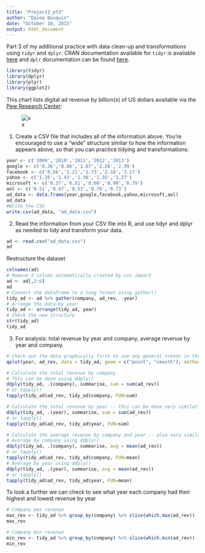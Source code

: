 ```yaml
---
title: "Project2_pt3"
author: "Daina Bouquin"
date: "October 10, 2015"
output: html_document
---
```


Part 3 of my additional practice with data clean-up and transformations using `tidyr` and `dplyr`. CRAN documentation available for `tidyr` is available [here](https://cran.r-project.org/web/packages/tidyr/tidyr.pdf) and `dplr` documentation can be found [here](https://cran.rstudio.com/web/packages/dplyr/vignettes/introduction.html).

```r
library(tidyr)
library(dplyr)
library(plyr)
library(ggplot2)
```

This chart lists digital ad revenue by billion(s) of US dollars available via the [Pew Research Center](http://www.journalism.org/media-indicators/digital-u-s-display-advertising-by-company/):

![x](https://dl.dropboxusercontent.com/u/105967710/Screen%20Shot%202015-10-08%20at%203.55.33%20PM.png)

1. Create a CSV file that includes all of the information above. You’re encouraged to use a “wide” structure similar to how the information appears above, so that you can practice tidying and transformations:
```r
year <- c('2009','2010','2011','2012','2013')
google <- c('0.36','0.86','1.67','2.26','2.99')
facebook <- c('0.56','1.21','1.73','2.18','3.17')
yahoo <- c('1.26','1.43','1.36','1.35','1.27') 
microsoft <- c('0.37','0.51','0.60','0.90','0.79')
aol <- c('0.51','0.47','0.53','0.70','0.73')
ad_data <- data.frame(year,google,facebook,yahoo,microsoft,aol)
ad_data
#Write the CSV
write.csv(ad_data, "ad_data.csv")
```
2. Read the information from your CSV file into R, and use tidyr and dplyr as needed to tidy and transform your data.  
```r
ad <- read.csv("ad_data.csv")
ad
```
Restructure the dataset
```r
colnames(ad)
# Remove X column automatically created by csv import
ad <- ad[,2:6]
ad
# Convert the dataframe to a long format using gather()
tidy_ad <- ad %>% gather(company, ad_rev, -year)
# Arrange the data by year
tidy_ad <- arrange(tidy_ad, year)
# Check the new structure
str(tidy_ad)
tidy_ad
```
3. For analysis: total revenue by year and company, average revenue by year and company.
```r
# Check out the data graphically first to see any general trends in the data
qplot(year, ad_rev, data = tidy_ad, geom = c("point", "smooth"), method = lm,  facets =  . ~ company)

# Calculate the total revenue by company
# This can be done using ddply()
ddply(tidy_ad, .(company), summarise, sum = sum(ad_rev))
# or tapply()
tapply(tidy_ad$ad_rev, tidy_ad$company, FUN=sum)

# Calculate the total revenue by year -- this can be done very similarly to the calculation by company
ddply(tidy_ad, .(year), summarise, sum = sum(ad_rev))
# or tapply()
tapply(tidy_ad$ad_rev, tidy_ad$year, FUN=sum)

# Calculate the average revenue by company and year -- also very similar to the last two calculations
# Average by company using ddply()
ddply(tidy_ad, .(company), summarise, avg = mean(ad_rev))
# or tapply()
tapply(tidy_ad$ad_rev, tidy_ad$company, FUN=mean)
# Average by year using ddply()
ddply(tidy_ad, .(year), summarise, avg = mean(ad_rev))
# or tapply()
tapply(tidy_ad$ad_rev, tidy_ad$year, FUN=mean)
```
To look a further we can check to see what year each company had their highest and lowest revenue by year
```r
# Company max revenue
max_rev <- tidy_ad %>% group_by(company) %>% slice(which.max(ad_rev))
max_rev

# Company min revenue
min_rev <- tidy_ad %>% group_by(company) %>% slice(which.min(ad_rev))
min_rev
```
